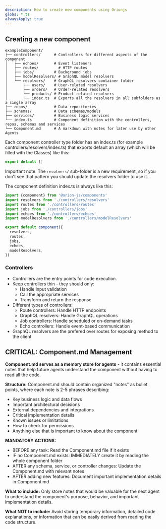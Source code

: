 ```yaml
---
description: How to create new components using Orionjs
globs: *.ts
alwaysApply: true
---
```


## Creating a new component

```
exampleComponent/
├── controllers/      # Controllers for different aspects of the component
│   ├── echoes/       # Event listeners
│   ├── routes/         # HTTP routes
│   ├── jobs/         # Background jobs
│   ├── modelResolvers/ # GraphQL model resolvers
│   └── resolvers/    # GraphQL resolvers container folder
│       ├── users/    # User-related resolvers
│       ├── orders/   # Order-related resolvers
│       └── products/ # Product-related resolvers
│       └── index.ts  # Exports all the resolvers in all subfolders as a single array
├── repos/            # Data repositories
├── schemas/          # Data schemas/models
├── services/         # Business logic services
└── index.ts          # Component definition with the controllers, repos, schemas and services
└── Component.md      # A markdown with notes for later use by other Agents
```

Each component controller type folder has an index.ts (for example controllers/resolvers/index.ts) that exports default an array (which will be filled with the Classes) like this:

```ts
export default []
```

Important note: The `resolvers/` sub-folder is a new requirement, so if you don't see that pattern you should update the resolvers folder to use it.

The component definition index.ts is always like this:

```ts
import {component} from '@orion-js/components'
import resolvers from './controllers/resolvers'
import routes from './controllers/routes'
import jobs from './controllers/jobs'
import echoes from './controllers/echoes'
import modelResolvers from './controllers/modelResolvers'

export default component({
  resolvers,
  routes,
  jobs,
  echoes,
  modelResolvers,
})
```

### Controllers

- Controllers are the entry points for code execution.
- Keep controllers thin - they should only:
  - Handle input validation
  - Call the appropriate services
  - Transform and return the response
- Different types of controllers:
  - Route controllers: Handle HTTP endpoints
  - GraphQL resolvers: Handle GraphQL operations
  - Job controllers: Handle scheduled or on-demand tasks
  - Echo controllers: Handle event-based communication
- GraphQL resolvers are the prefered over routes for exposing method to the client

## CRITICAL: Component.md Management

**Component.md serves as a memory store for agents** - it contains essential notes that help future agents understand the component without having to read all the code.

**Structure:**
Component.md should contain organized "notes" as bullet points, where each note is 2-5 phrases describing:
- Key business logic and data flows
- Important architectural decisions 
- External dependencies and integrations
- Critical implementation details
- Known issues or limitations
- How to check for permissions
- Anything else that is important to know about the component

**MANDATORY ACTIONS:**
- BEFORE any task: Read the Component.md file if it exists
- IF no Component.md exists: IMMEDIATELY create it by reading the whole component folder
- AFTER any schema, service, or controller changes: Update the Component.md with relevant notes
- AFTER adding new features: Document important implementation details in Component.md

**What to include:** Only store notes that would be valuable for the next agent to understand the component's purpose, behavior, and important implementation details.

**What NOT to include:** Avoid storing temporary information, detailed code explanations, or information that can be easily derived from reading the code structure.